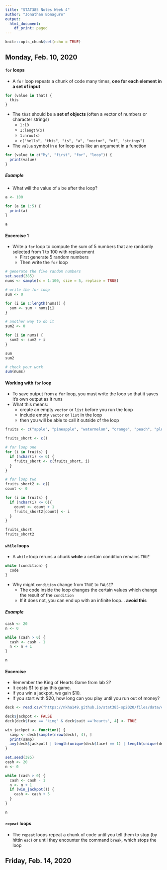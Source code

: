 ```yaml
---
title: "STAT385 Notes Week 4"
author: "Jonathan Bonaguro"
output:
  html_document:
    df_print: paged
---
```


```r
knitr::opts_chunk$set(echo = TRUE)
```

## Monday, Feb. 10, 2020

#### `for` loops

* A `for` loop repeats a chunk of code many times, **one for each element in a set of input**

```r
for (value in that) {
  this
}
```

* The `that` should be a **set of objects ** (often a vector of numbers or character strings)
    + `1:10`
    + `1:length(x)`
    + `1:nrow(x)`
    + `c("hello", "this", "is", "a", "vector", "of", "strings")`
* The `value` symbol in a for loop acts like an argument in a function

```r
for (value in c("My", "first", "for", "loop")) {
  print(value)
}
```

##### Example 

* What will the value of `a` be after the loop?

```r
a <- 100

for (a in 1:5) {
  print(a)
}

a
```

#### Excercise 1 

* Write a `for` loop to compute the sum of 5 numbers that are randomly selected from 1 to 100 with replacement
    + First generate 5 random numbers
    + Then write the `for` loop

```r
# generate the five random numbers
set.seed(385)
nums <- sample(x = 1:100, size = 5, replace = TRUE)

# write the for loop
sum <- 0

for (i in 1:length(nums)) {
  sum <- sum + nums[i]
}

# another way to do it
sum2 <- 0

for (i in nums) {
  sum2 <- sum2 + i
}

sum
sum2

# check your work
sum(nums)
```

#### Working with `for` loop

* To save output from a `for` loop, you must write the loop so that it saves it's own output as it runs
* What this means:
    + create an empty `vector` or `list` before you run the loop
    + include empty `vector` or `list` in the loop
    + then you will be able to call it outside of the loop
    
```r
fruits <- c("apple", "pineapple", "watermelon", "orange", "peach", "plum", "honeydew", "banana", "kiwi", "papaya", "grapes", "strawberry", "blueberry", "blackberry")

fruits_short <- c()

# for loop one
for (i in fruits) {
  if (nchar(i) <= 6) {
    fruits_short <- c(fruits_short, i)
  }
}

# for loop two
fruits_short2 <- c()
count <- 0

for (i in fruits) {
  if (nchar(i) <= 6){
    count <- count + 1
    fruits_short2[count] <- i
  }
}

fruits_short
fruits_short2
```

#### `while` loops

* A `while` loop reruns a chunk **while** a certain condition remains `TRUE`

```r
while (condition) {
  code
}
```

* Why might `condition` change from `TRUE` to `FALSE`?
    + The code inside the loop changes the certain values which change the result of the `condition`
    + If it does not, you can end up with an infinite loop... **avoid this**
    
##### Example 

```r
cash <- 20
n <- 0

while (cash > 0) {
  cash <- cash - 1
  n <- n + 1
}

n
```

#### Excercise

* Remember the King of Hearts Game from lab 2?
* It costs $1 to play this game.
* If you win a jackpot, we gain $10.
* If you start with $20, how long can you play until you run out of money?

```r
deck <- read.csv("https://nkha149.github.io/stat385-sp2020/files/data/cards.csv")

deck$jackpot <- FALSE
deck[deck$face == "king" & deck$suit =='hearts', 4] <- TRUE

win_jackpot <- function() {
  samp <- deck[sample(nrow(deck), 4), ]
  print(samp)
  any(deck$jackpot) | length(unique(deck$face) == 1) | length(unique(deck$suit) == 1)
}

set.seed(385)
cash <- 20
n <- 0

while (cash > 0) {
  cash <- cash - 1
  n <- n + 1
  if (win_jackpot()) {
    cash <- cash + 5
  }
}

n
```

#### `repeat` loops

* The `repeat` loops repeat a chunk of code until you tell them to stop (by hittin `esc`) or until they encounter the command `break`, which stops the loop

## Friday, Feb. 14, 2020